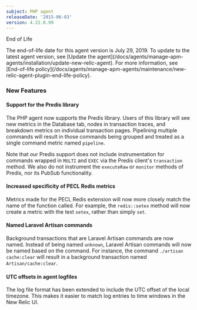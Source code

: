 ```yaml
---
subject: PHP agent
releaseDate: '2015-06-03'
version: 4.22.0.99
---
```


End of Life

<Callout variant="important">
  The end-of-life date for this agent version is July 29, 2019. To update to the latest agent version, see [Update the agent](/docs/agents/manage-apm-agents/installation/update-new-relic-agent). For more information, see [End-of-life policy](/docs/agents/manage-apm-agents/maintenance/new-relic-agent-plugin-end-life-policy).
</Callout>

### New Features

#### Support for the Predis library

The PHP agent now supports the Predis library. Users of this library will see new metrics in the Database tab, nodes in transaction traces, and breakdown metrics on individual transaction pages. Pipelining multiple commands will result in those commands being grouped and treated as a single command metric named `pipeline`.

Note that our Predis support does not include instrumentation for commands wrapped in `MULTI` and `EXEC` via the Predis client's `transaction` method. We also do not instrument the `executeRaw` or `monitor` methods of Predis, nor its PubSub functionality.

#### Increased specificity of PECL Redis metrics

Metrics made for the PECL Redis extension will now more closely match the name of the function called. For example, the `redis::setex` method will now create a metric with the text `setex`, rather than simply `set`.

#### Named Laravel Artisan commands

Background transactions that are Laravel Artisan commands are now named. Instead of being named `unknown`, Laravel Artisan commands will now be named based on the command. For instance, the command `./artisan cache:clear` will result in a background transaction named `Artisan/cache:clear`.

#### UTC offsets in agent logfiles

The log file format has been extended to include the UTC offset of the local timezone. This makes it easier to match log entries to time windows in the New Relic UI.
